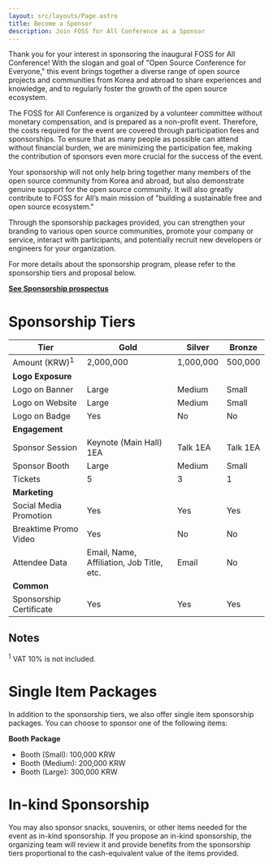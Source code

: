 ```yaml
---
layout: src/layouts/Page.astro
title: Become a Sponsor
description: Join FOSS for All Conference as a Sponsor
---
```


Thank you for your interest in sponsoring the inaugural FOSS for All Conference! With the slogan and goal of "Open Source Conference for Everyone," this event brings together a diverse range of open source projects and communities from Korea and abroad to share experiences and knowledge, and to regularly foster the growth of the open source ecosystem.

The FOSS for All Conference is organized by a volunteer committee without monetary compensation, and is prepared as a non-profit event. Therefore, the costs required for the event are covered through participation fees and sponsorships. To ensure that as many people as possible can attend without financial burden, we are minimizing the participation fee, making the contribution of sponsors even more crucial for the success of the event.

Your sponsorship will not only help bring together many members of the open source community from Korea and abroad, but also demonstrate genuine support for the open source community. It will also greatly contribute to FOSS for All’s main mission of "building a sustainable free and open source ecosystem."

Through the sponsorship packages provided, you can strengthen your branding to various open source communities, promote your company or service, interact with participants, and potentially recruit new developers or engineers for your organization.

For more details about the sponsorship program, please refer to the sponsorship tiers and proposal below.

[**See Sponsorship prospectus**](/sponsorship-prospectus-en.pdf)

# Sponsorship Tiers

| Tier | Gold | Silver | Bronze |
| --- | --- | --- | --- |
| Amount (KRW)<sup>1</sup> | 2,000,000 | 1,000,000 | 500,000 |
| **Logo Exposure** |  |  |  |
| Logo on Banner | Large | Medium | Small |
| Logo on Website | Large | Medium | Small |
| Logo on Badge  | Yes | No | No |
| **Engagement** |  |  |  |
| Sponsor Session | Keynote (Main Hall) 1EA | Talk 1EA | Talk 1EA |
| Sponsor Booth | Large | Medium | Small |
| Tickets | 5 | 3 | 1 |
| **Marketing** |  |  |  |
| Social Media Promotion | Yes | Yes | Yes |
| Breaktime Promo Video | Yes | No | No |
| Attendee Data | Email, Name, Affiliation, Job Title, etc. | Email | No |
| **Common** |  |  |  |
| Sponsorship Certificate | Yes | Yes | Yes |

## Notes
<sup>1</sup> VAT 10%  is not included.

# Single Item Packages

In addition to the sponsorship tiers, we also offer single item sponsorship packages. You can choose to sponsor one of the following items:

**Booth Package**
- Booth (Small): 100,000 KRW
- Booth (Medium): 200,000 KRW
- Booth (Large): 300,000 KRW

# In-kind Sponsorship
You may also sponsor snacks, souvenirs, or other items needed for the event as in-kind sponsorship. If you propose an in-kind sponsorship, the organizing team will review it and provide benefits from the sponsorship tiers proportional to the cash-equivalent value of the items provided.